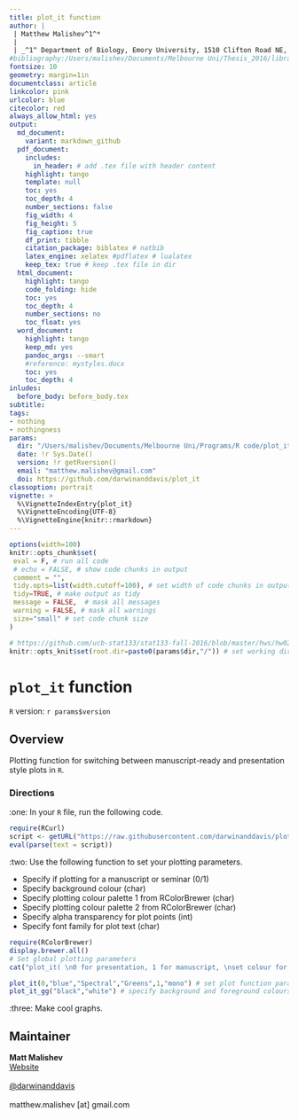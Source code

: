 ```yaml
---
title: plot_it function
author: |  
 | Matthew Malishev^1^*
 |  
 | _^1^ Department of Biology, Emory University, 1510 Clifton Road NE, Atlanta, GA, USA, 30322_
#bibliography:/Users/malishev/Documents/Melbourne Uni/Thesis_2016/library.bib
fontsize: 10
geometry: margin=1in
documentclass: article
linkcolor: pink
urlcolor: blue
citecolor: red
always_allow_html: yes
output:
  md_document: 
    variant: markdown_github
  pdf_document:
    includes:
      in_header: # add .tex file with header content
    highlight: tango
    template: null
    toc: yes
    toc_depth: 4
    number_sections: false
    fig_width: 4
    fig_height: 5
    fig_caption: true
    df_print: tibble 
    citation_package: biblatex # natbib
    latex_engine: xelatex #pdflatex # lualatex
    keep_tex: true # keep .tex file in dir 
  html_document:
    highlight: tango
    code_folding: hide
    toc: yes
    toc_depth: 4
    number_sections: no
    toc_float: yes
  word_document:
    highlight: tango
    keep_md: yes
    pandoc_args: --smart
    #reference: mystyles.docx
    toc: yes
    toc_depth: 4
inludes:
  before_body: before_body.tex
subtitle: 
tags:
- nothing
- nothingness
params: 
  dir: "/Users/malishev/Documents/Melbourne Uni/Programs/R code/plot_it"
  date: !r Sys.Date()
  version: !r getRversion()
  email: "matthew.malishev@gmail.com"
  doi: https://github.com/darwinanddavis/plot_it
classoption: portrait
vignette: >
  %\VignetteIndexEntry{plot_it}
  %\VignetteEncoding{UTF-8}
  %\VignetteEngine{knitr::rmarkdown}
---
```

<!-- This file is edited in README.Rmd -->

```r
options(width=100)
knitr::opts_chunk$set(
 eval = F, # run all code
 # echo = FALSE, # show code chunks in output 
 comment = "",
 tidy.opts=list(width.cutoff=100), # set width of code chunks in output
 tidy=TRUE, # make output as tidy
 message = FALSE,  # mask all messages
 warning = FALSE, # mask all warnings 
 size="small" # set code chunk size
)

# https://github.com/ucb-stat133/stat133-fall-2016/blob/master/hws/hw02-tables-ggplot.Rmd
knitr::opts_knit$set(root.dir=paste0(params$dir,"/")) # set working dir
```

# `plot_it` function    

`R` version: `r params$version`    

\newpage      

## Overview
Plotting function for switching between manuscript-ready and presentation style plots in `R`.    

### Directions
:one: In your `R` file, run the following code.  

```r
require(RCurl)
script <- getURL("https://raw.githubusercontent.com/darwinanddavis/plot_it/master/plot_it.R", ssl.verifypeer = FALSE)
eval(parse(text = script))
```  

:two: Use the following function to set your plotting parameters.  

- Specify if plotting for a manuscript or seminar (0/1)  
- Specify background colour (char)  
- Specify plotting colour palette 1 from RColorBrewer (char)  
- Specify plotting colour palette 2 from RColorBrewer (char)  
- Specify alpha transparency for plot points (int)  
- Specify font family for plot text (char)  

```r
require(RColorBrewer)
display.brewer.all()
# Set global plotting parameters
cat("plot_it( \n0 for presentation, 1 for manuscript, \nset colour for background, \nset colour palette 1. use 'display.brewer.all()', \nset colour palette 2. use 'display.brewer.all()', \nset alpha for colour transperancy, \nset font style \n)")

plot_it(0,"blue","Spectral","Greens",1,"mono") # set plot function params       
plot_it_gg("black","white") # specify background and foreground colours   
```  

:three: Make cool graphs.  

## Maintainer  

**Matt Malishev**
\      
[Website](https://www.researchgate.net/profile/Matt_Malishev)  
\    
[@darwinanddavis](https://twitter.com/darwinanddavis)  
\    
matthew.malishev [at] gmail.com  
\    